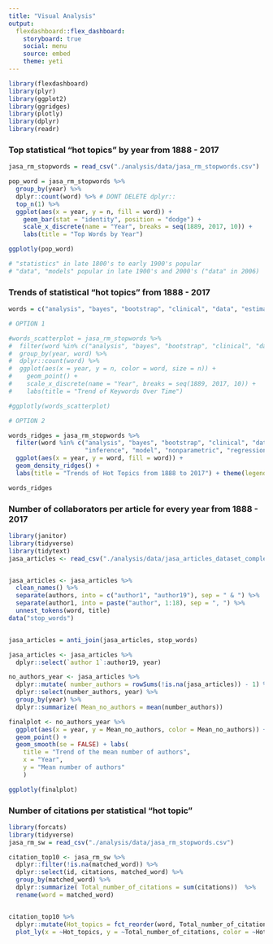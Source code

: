 ```yaml
---
title: "Visual Analysis"
output: 
  flexdashboard::flex_dashboard:
    storyboard: true
    social: menu
    source: embed
    theme: yeti 
---
```


```r
library(flexdashboard)
library(plyr)
library(ggplot2)
library(ggridges)
library(plotly)
library(dplyr)
library(readr)
```

### Top statistical "hot topics" by year from 1888 - 2017

```r

jasa_rm_stopwords = read_csv("./analysis/data/jasa_rm_stopwords.csv")

pop_word = jasa_rm_stopwords %>% 
  group_by(year) %>% 
  dplyr::count(word) %>% # DONT DELETE dplyr:: 
  top_n(1) %>% 
  ggplot(aes(x = year, y = n, fill = word)) + 
    geom_bar(stat = "identity", position = "dodge") +
    scale_x_discrete(name = "Year", breaks = seq(1889, 2017, 10)) +
    labs(title = "Top Words by Year")

ggplotly(pop_word)

# "statistics" in late 1800's to early 1900's popular
# "data", "models" popular in late 1900's and 2000's ("data" in 2006)

```

### Trends of statistical "hot topics" from 1888 - 2017

```r

words = c("analysis", "bayes", "bootstrap", "clinical", "data", "estimat", "inference", "model", "parametric", "regression", "statistic")

# OPTION 1

#words_scatterplot = jasa_rm_stopwords %>% 
#  filter(word %in% c("analysis", "bayes", "bootstrap", "clinical", "data", "estimation", "inference", "model", #"nonparametric", "regression", "statistics")) %>% 
#  group_by(year, word) %>% 
#  dplyr::count(word) %>% 
#  ggplot(aes(x = year, y = n, color = word, size = n)) + 
#    geom_point() +
#    scale_x_discrete(name = "Year", breaks = seq(1889, 2017, 10)) +
#    labs(title = "Trend of Keywords Over Time")

#ggplotly(words_scatterplot)

# OPTION 2

words_ridges = jasa_rm_stopwords %>% 
  filter(word %in% c("analysis", "bayes", "bootstrap", "clinical", "data", "estimation", 
                     "inference", "model", "nonparametric", "regression", "statistics")) %>% 
  ggplot(aes(x = year, y = word, fill = word)) + 
  geom_density_ridges() +
  labs(title = "Trends of Hot Topics from 1888 to 2017") + theme(legend.position="none")

words_ridges


```

    
### Number of collaborators per article for every year from 1888 - 2017
    
```r

library(janitor)
library(tidyverse)
library(tidytext)
jasa_articles <- read_csv("./analysis/data/jasa_articles_dataset_complete.csv")


jasa_articles <- jasa_articles %>% 
  clean_names() %>% 
  separate(authors, into = c("author1", "author19"), sep = " & ") %>% 
  separate(author1, into = paste("author", 1:18), sep = ", ") %>% 
  unnest_tokens(word, title)
data("stop_words")


jasa_articles = anti_join(jasa_articles, stop_words)

jasa_articles <- jasa_articles %>%
  dplyr::select(`author 1`:author19, year)

no_authors_year <- jasa_articles %>%
  dplyr::mutate( number_authors = rowSums(!is.na(jasa_articles)) - 1) %>%
  dplyr::select(number_authors, year) %>%
  group_by(year) %>%
  dplyr::summarize( Mean_no_authors = mean(number_authors))

finalplot <- no_authors_year %>%
  ggplot(aes(x = year, y = Mean_no_authors, color = Mean_no_authors)) +
  geom_point() +
  geom_smooth(se = FALSE) + labs(
    title = "Trend of the mean number of authors",
    x = "Year",
    y = "Mean number of authors"
    )

ggplotly(finalplot)


```
    
    
    
    
### Number of citations per statistical "hot topic" 

```r

library(forcats)
library(tidyverse)
jasa_rm_sw = read_csv("./analysis/data/jasa_rm_stopwords.csv")

citation_top10 <- jasa_rm_sw %>% 
  dplyr::filter(!is.na(matched_word)) %>%
  dplyr::select(id, citations, matched_word) %>% 
  group_by(matched_word) %>% 
  dplyr::summarize( Total_number_of_citations = sum(citations))  %>%
  rename(word = matched_word)


citation_top10 %>% 
  dplyr::mutate(Hot_topics = fct_reorder(word, Total_number_of_citations)) %>% 
  plot_ly(x = ~Hot_topics, y = ~Total_number_of_citations, color = ~Hot_topics, type = "bar")
 
```



